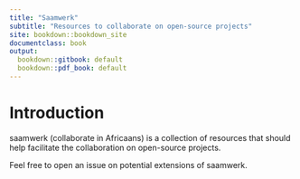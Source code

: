 ```yaml
---
title: "Saamwerk"
subtitle: "Resources to collaborate on open-source projects"
site: bookdown::bookdown_site
documentclass: book
output:
  bookdown::gitbook: default
  bookdown::pdf_book: default
---
```


# Introduction
saamwerk (collaborate in Africaans) is a collection of resources that should 
help facilitate the collaboration on open-source projects.

Feel free to open an issue on potential extensions of saamwerk.
